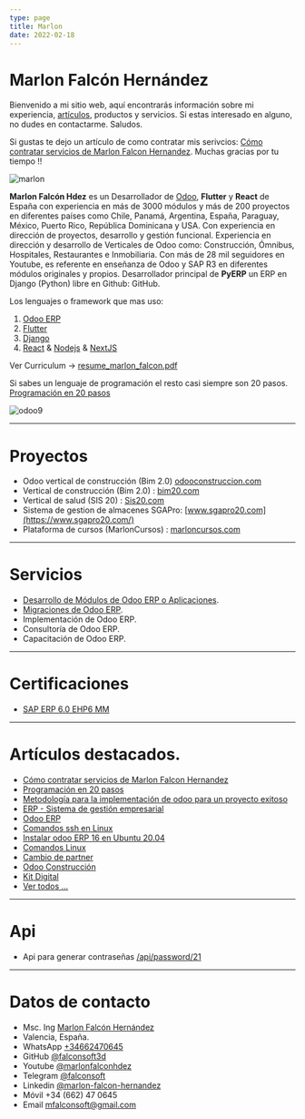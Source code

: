 ```yaml
---
type: page
title: Marlon
date: 2022-02-18
---
```


# Marlon Falcón Hernández

Bienvenido a mi sitio web, aquí encontrarás información sobre mi experiencia, [artículos](/posts), productos y servicios. Si estas interesado en alguno, no dudes en contactarme. Saludos.

Si gustas te dejo un artículo de como contratar mis serivcios: [Cómo contratar servicios de Marlon Falcon Hernandez](/posts/como-contratar-servicios-marlon). Muchas gracias por tu tiempo !!

<Image
  src="/images/marlon_yellow2.png"
  alt="marlon"
  width={1280}
  height={720}
  priority
  className="next-image"
/>

**Marlon Falcón Hdez** es un Desarrollador de [Odoo](/odoo-espana), **Flutter** y **React** de España con experiencia en más de 3000 módulos y más de 200 proyectos en diferentes países como Chile, Panamá, Argentina, España, Paraguay, México, Puerto Rico, República Dominicana y USA. Con experiencia en dirección de proyectos, desarrollo y gestión funcional. Experiencia en dirección y desarrollo de Verticales de Odoo como: Construcción, Ómnibus, Hospitales, Restaurantes e Inmobiliaria. Con más de 28 mil seguidores en Youtube, es referente en enseñanza de Odoo y SAP R3 en diferentes módulos originales y propios. Desarrollador principal de **PyERP** un ERP en Django (Python) libre en Github: GitHub.

Los lenguajes o framework que mas uso:
1. [Odoo ERP](/tags/odoo)
2. [Flutter](/tags/flutter)
3. [Django](/tags/django)
4. [React](/tags/react) & [Nodejs](/tags/nodejs) & [NextJS](tags/nextjs)

Ver Curriculum -> [resume_marlon_falcon.pdf](/resume_marlon_falcon.pdf)

Si sabes un lenguaje de programación el resto casi siempre son 20 pasos. [Programación en 20 pasos](/tags/20pasos)

<Image
  src="/images/banner.png"
  alt="odoo9"
  width={800}
  height={250}
  priority
  className="next-image"
/>

---
# Proyectos
- Odoo vertical de construcción (Bim 2.0) [odooconstruccion.com](https://odooconstruccion.com)
- Vertical de construcción (Bim 2.0) : [bim20.com](https://bim20.com)
- Vertical de salud (SIS 20) : [Sis20.com](https://sis20.com)
- Sistema de gestion de almacenes SGAPro: [www.sgapro20.com](https://www.sgapro20.com/)
- Plataforma de cursos (MarlonCursos) : [marloncursos.com](https://marloncursos.com)
---

# Servicios
- [Desarrollo de Módulos de Odoo ERP o Aplicaciones](/posts/servicios-desarrollo-modulos-odoo).
- [Migraciones de Odoo ERP](/posts/odoo-migraciones).
- Implementación de Odoo ERP.
- Consultoría de Odoo ERP.
- Capacitación de Odoo ERP.
---

# Certificaciones
- [SAP ERP 6.0 EHP6 MM](/images/certificaciones/sap_mm_2016.jpeg)
---


# Artículos destacados.
- [Cómo contratar servicios de Marlon Falcon Hernandez](/posts/como-contratar-servicios-marlon)
- [Programación en 20 pasos](/tags/20pasos)
- [Metodología para la implementación de odoo para un proyecto exitoso](/posts/metodologia-implementacion-de-odoo-para-un-proyecto-exitoso)
- [ERP - Sistema de gestión empresarial](/posts/erp)
- [Odoo ERP](/posts/odoo-erp)
- [Comandos ssh en Linux](/posts/linux-ssh)
- [Instalar odoo ERP 16 en Ubuntu 20.04](/posts/instalar-odoo-16)
- [Comandos Linux](/posts/linux-comandos)
- [Cambio de partner](/posts/odoo-cambio-partner)
- [Odoo Construcción](/tags/odoo-construccion)
- [Kit Digital](/kit-digital)
- [Ver todos ...](/posts)
---

# Api
- Api para generar contraseñas [/api/password/21](/api/password/21)
---

# Datos de contacto
- Msc. Ing [Marlon Falcón Hernández](/contacto)
- Valencia, España.
- WhatsApp [+34662470645](https://web.whatsapp.com/send?phone=34662470645&text=)
- GitHub [@falconsoft3d](https://github.com/falconsoft3d)
- Youtube [@marlonfalconhdez](https://www.youtube.com/@marlonfalconhdez)
- Telegram [@falconsoft](https://t.me/falconsoft)
- Linkedin [@marlon-falcon-hernandez](https://www.linkedin.com/in/marlon-falc%C3%B3n-3a2aa9a4/)
- Móvil +34 (662) 47 0645
- Email mfalconsoft@gmail.com
